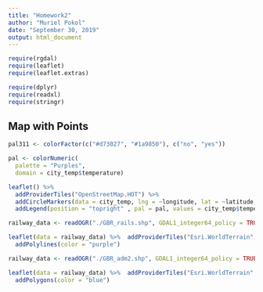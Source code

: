 ---
title: "Homework2"
author: "Muriel Pokol"
date: "September 30, 2019"
output: html_document
---

```{r setup, include=FALSE}
require(rgdal)
require(leaflet)
require(leaflet.extras)

require(dplyr)
require(readxl)
require(stringr)
```


## Map with Points
```{r, markers}

pal311 <- colorFactor(c("#d73027", "#1a9850"), c("no", "yes"))

pal <- colorNumeric(
  palette = "Purples",
  domain = city_temp$temperature)

leaflet() %>%
  addProviderTiles("OpenStreetMap.HOT") %>%
  addCircleMarkers(data = city_temp, lng = ~longitude, lat = ~latitude, radius = 1.5, color =  ~pal(temperature)) %>%
  addLegend(position = "topright" , pal = pal, values = city_temp$temperature, title = "temperature?")


```



```{r, loading}
railway_data <- readOGR("./GBR_rails.shp", GDAL1_integer64_policy = TRUE)

leaflet(data = railway_data) %>%  addProviderTiles("Esri.WorldTerrain", options = providerTileOptions(noWrap = TRUE)) %>%
  addPolylines(color = "purple")
```

```{r, loading}
railway_data <- readOGR("./GBR_adm2.shp", GDAL1_integer64_policy = TRUE)

leaflet(data = railway_data) %>%  addProviderTiles("Esri.WorldTerrain", options = providerTileOptions(noWrap = TRUE)) %>%
  addPolygons(color = "blue")
```


